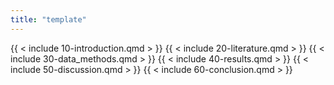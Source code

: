 ```yaml
---
title: "template"
---
```


{{ < include 10-introduction.qmd > }}
{{ < include 20-literature.qmd > }}
{{ < include 30-data_methods.qmd > }}
{{ < include 40-results.qmd > }}
{{ < include 50-discussion.qmd > }}
{{ < include 60-conclusion.qmd > }}

<!-- {{ < include 80-bibliography.bib > }} -->
<!-- {{ < include 90-appendix-a.qmd > }} -->
<!-- {{ < include 91-figures.qmd > }} -->
<!-- {{ < include 92-figures.qmd > }} -->
